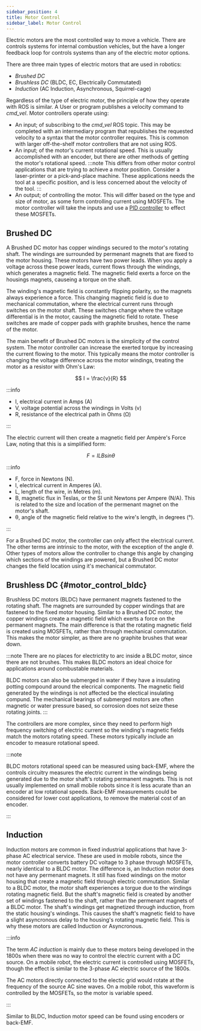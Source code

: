 ```yaml
---
sidebar_position: 4
title: Motor Control
sidebar_label: Motor Control
---
```


Electric motors are the most controlled way to move a vehicle.
There are controls systems for internal combustion vehicles, but the have a longer feedback loop for controls systems than any of the electric motor options.

There are three main types of electric motors that are used in robotics:

- _Brushed DC_
- _Brushless DC_ (BLDC, EC, Electrically Commutated)
- _Induction_ (AC Induction, Asynchronous, Squirrel-cage)

Regardless of the type of electric motor, the principle of how they operate with ROS is similar.
A User or program publishes a velocity command to _cmd_vel_.
Motor controllers operate using:

- An input; of subscribing to the _cmd_vel_ ROS topic.
  This may be completed with an intermediary program that republishes the requested velocity to a syntax that the motor controller requires.
  This is common with larger off-the-shelf motor controllers that are not using ROS.
- An input; of the motor's current rotational speed.
  This is usually accomplished with an encoder, but there are other methods of getting the motor's rotational speed.
  :::note
  This differs from other motor control applications that are trying to achieve a motor position.
  Consider a laser-printer or a pick-and-place machine.
  These applications needs the tool at a specific position, and is less concerned about the velocity of the tool.
  :::
- An output; of controlling the motor.
  This will differ based on the type and size of motor, as some form controlling current using MOSFETs.
  The motor controller will take the inputs and use a [PID controller](https://en.wikipedia.org/wiki/PID_controller#Industrial_control) to effect these MOSFETs.

## Brushed DC

A Brushed DC motor has copper windings secured to the motor's rotating shaft.
The windings are surrounded by permenant magnets that are fixed to the motor housing.
These motors have two power leads.
When you apply a voltage across these power leads, current flows through the windings, which generates a magnetic field.
The magnetic field exerts a force on the housings magnets, causeing a torque on the shaft.

The winding's magnetic field is constantly flipping polarity, so the magnets always experience a force.
This changing magnetic field is due to mechanical commutation, where the electrical current runs through switches on the motor shaft.
These switches change where the voltage differential is in the motor, causing the magnetic field to rotate.
These switches are made of copper pads with graphite brushes, hence the name of the motor.

The main benefit of Brushed DC motors is the simplicity of the control system.
The motor controller can increase the exerted torque by increasing the current flowing to the motor.
This typically means the motor controller is changing the voltage difference across the motor windings, treating the motor as a resistor with Ohm's Law:

$$
I = \frac{v}{R}
$$

:::info

- I, electrical current in Amps (A)
- V, voltage potential across the windings in Volts (v)
- R, resistance of the electrical path in Ohms (Ω)

:::

The electric current will then create a magnetic field per Ampère's Force Law, noting that this is a simplified form:

$$
F = ILBsinθ
$$

:::info

- F, force in Newtons (N).
- I, electrical current in Amperes (A).
- L, length of the wire, in Metres (m).
- B, magnetic flux in Teslas, or the SI unit Newtons per Ampere (N/A).
  This is related to the size and location of the permenant magnet on the motor's shaft.
- θ, angle of the magnetic field relative to the wire's length, in degrees (°).

:::

For a Brushed DC motor, the controller can only affect the electrical current.
The other terms are intrinsic to the motor, with the exception of the angle _θ_.
Other types of motors allow the controller to change this angle by changing which sections of the windings are powered, but a Brushed DC motor changes the field location using it's mechanical commutator.

## Brushless DC {#motor_control_bldc}

Brushless DC motors (BLDC) have permanent magnets fastened to the rotating shaft.
The magnets are surrounded by copper windings that are fastened to the fixed motor housing.
Similar to a Brushed DC motor, the copper windings create a magnetic field which exerts a force on the permanent magnets.
The main difference is that the rotating magnetic field is created using MOSFETs, rather than through mechanical commutation.
This makes the motor simpler, as there are no graphite brushes that wear down.

:::note
There are no places for electrictity to arc inside a BLDC motor, since there are not brushes.
This makes BLDC motors an ideal choice for applications around combustable materials.

BLDC motors can also be submerged in water if they have a insulating potting compound around the elecrical components.
The magnetic field generated by the windings is not affected be the electical insulating compund.
The mechanical bearings of submerged motors are often magnetic or water pressure based, so corrosion does not seize these rotating joints.
:::

The controllers are more complex, since they need to perform high frequency switching of electric current so the winding's magnetic fields match the motors rotating speed.
These motors typically include an encoder to measure rotational speed.

:::note

BLDC motors rotational speed can be measured using back-EMF, where the controls circuitry measures the electric current in the windings being generated due to the motor shaft's rotating permanent magnets.
This is not usually implemented on small mobile robots since it is less acurate than an encoder at low rotational speeds.
Back-EMF measurements could be considered for lower cost applications, to remove the material cost of an encoder.

:::

## Induction

Induction motors are common in fixed industrial applications that have 3-phase AC electrical service.
These are used in mobile robots, since the motor controller converts battery DC voltage to 3 phase through MOSFETs, nearly identical to a BLDC motor.
The difference is, an Induction motor does not have any permenant magnets.
It still has fixed windings on the motor housing that create a magnetic field through electric commutation.
Similar to a BLDC motor, the motor shaft experiences a torgue due to the windings rotating magnetic field.
But the shaft's magnetic field is created by another set of windings fastened to the shaft, rather than the permenant magnets of a BLDC motor.
The shaft's windings get magnetized through induction, from the static housing's windings.
This causes the shaft's magnetic field to have a slight asyncronous delay to the housing's rotating magnetic field.
This is why these motors are called Induction or Asyncronous.

:::info

The term _AC induction_ is mainly due to these motors being developed in the 1800s when there was no way to control the electric current with a DC source.
On a mobile robot, the electric current is controlled using MOSFETs, though the effect is similar to the 3-phase AC electric source of the 1800s.

The AC motors directly connected to the electic grid would rotate at the frequency of the source AC sine waves.
On a mobile robot, this waveform is controlled by the MOSFETs, so the motor is variable speed.

:::

Similar to BLDC, Induction motor speed can be found using encoders or back-EMF.
